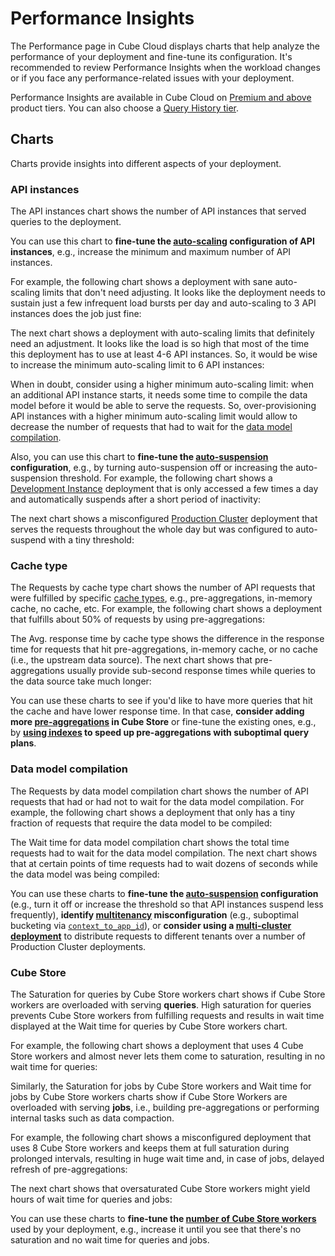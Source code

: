 # Performance Insights

The&nbsp;<Btn>Performance</Btn> page in Cube Cloud displays charts that help
analyze the performance of your deployment and fine-tune its configuration.
It's recommended to review Performance Insights when the workload changes
or if you face any performance-related issues with your deployment.

<SuccessBox>

Performance Insights are available in Cube Cloud on
[Premium and above](https://cube.dev/pricing) product tiers.
You can also choose a [Query History tier](/product/deployment/cloud/pricing#query-history-tiers).

</SuccessBox>

## Charts

Charts provide insights into different aspects of your deployment.

### API instances

The&nbsp;<Btn>API instances</Btn> chart shows the number of API instances
that served queries to the deployment.

You can use this chart to **fine-tune the
[auto-scaling][ref-scalability-api] configuration of API instances**, e.g.,
increase the minimum and maximum number of API instances.

For example, the following chart shows a deployment with sane auto-scaling
limits that don't need adjusting. It looks like the deployment needs to
sustain just a few infrequent load bursts per day and auto-scaling to 3 API
instances does the job just fine:

<Screenshot src="https://ucarecdn.com/71de8978-8d3f-42cd-a32f-03daa73ad561/"/>

The next chart shows a deployment with auto-scaling limits that definitely
need an adjustment. It looks like the load is so high that most of the time
this deployment has to use at least 4-6 API instances. So, it would be wise
to increase the minimum auto-scaling limit to 6 API instances:

<Screenshot src="https://ucarecdn.com/e5c074b0-e4d4-442e-af48-e50ec0f61963/"/>

When in doubt, consider using a higher minimum auto-scaling limit: when an
additional API instance starts, it needs some time to compile the data model
before it would be able to serve the requests. So, over-provisioning API
instances with a higher minimum auto-scaling limit would allow to decrease
the number of requests that had to wait for the [data model
compilation](#data-model-compilation).

Also, you can use this chart to **fine-tune the
[auto-suspension][ref-auto-sus] configuration**, e.g., by turning
auto-suspension off or increasing the auto-suspension threshold.
For example, the following chart shows a [Development
Instance][ref-dev-instance] deployment that is only accessed a few times
a day and automatically suspends after a short period of inactivity:

<Screenshot src="https://ucarecdn.com/9bf6760b-805c-413c-85fb-9402b48718cb/"/>

The next chart shows a misconfigured [Production Cluster][ref-prod-cluster]
deployment that serves the requests throughout the whole day but was
configured to auto-suspend with a tiny threshold:

<Screenshot src="https://ucarecdn.com/2938ff51-0699-4f60-bba6-03a0132774f0/"/>

### Cache type

The&nbsp;<Btn>Requests by cache type</Btn> chart shows the number of API
requests that were fulfilled by specific [cache types][ref-cache-types],
e.g., pre-aggregations, in-memory cache, no cache, etc. For example, the
following chart shows a deployment that fulfills about 50% of requests by
using pre-aggregations:

<Screenshot src="https://ucarecdn.com/fe784a74-edd5-44c0-803f-267237219b1d/"/>

The&nbsp;<Btn>Avg. response time by cache type</Btn> shows the difference
in the response time for requests that hit pre-aggregations, in-memory cache,
or no cache (i.e., the upstream data source). The next chart shows that
pre-aggregations usually provide sub-second response times while queries to
the data source take much longer:

<Screenshot src="https://ucarecdn.com/94ac15b6-a59c-4474-ba68-e07657d55d78/"/>

You can use these charts to see if you'd like to have more queries that hit
the cache and have lower response time. In that case, **consider adding more
[pre-aggregations][ref-pre-aggregations] in Cube Store** or fine-tune the
existing ones, e.g., by **[using indexes][ref-indexes] to speed up 
pre-aggregations with suboptimal query plans**.

### Data model compilation

The&nbsp;<Btn>Requests by data model compilation</Btn> chart shows the
number of API requests that had or had not to wait for the data model
compilation. For example, the following chart shows a deployment that
only has a tiny fraction of requests that require the data model to be
compiled:

<Screenshot src="https://ucarecdn.com/022a6a71-121a-4b45-ba97-1b0fd2571556/"/>

The&nbsp;<Btn>Wait time for data model compilation</Btn> chart
shows the total time requests had to wait for the data model compilation.
The next chart shows that at certain points of time requests had to wait
dozens of seconds while the data model was being compiled:

<Screenshot src="https://ucarecdn.com/520d7e4b-3838-48ae-b0aa-c988f588c3d7/"/>

You can use these charts to **fine-tune the [auto-suspension][ref-auto-sus]
configuration** (e.g., turn it off or increase the threshold so that API
instances suspend less frequently), **identify [multitenancy][ref-multitenancy]
misconfiguration** (e.g., suboptimal bucketing via
[`context_to_app_id`][ref-context-to-app-id]), or
**consider using a [multi-cluster deployment][ref-multi-cluster]** to
distribute requests to different tenants over a number of Production
Cluster deployments.

### Cube Store

The&nbsp;<Btn>Saturation for queries by Cube Store workers</Btn> chart
shows if Cube Store workers are overloaded with serving **queries**.
High saturation for queries prevents Cube Store workers from fulfilling
requests and results in wait time displayed at the&nbsp;<Btn>Wait time for
queries by Cube Store workers</Btn> chart.

For example, the following chart shows a deployment that uses 4 Cube Store
workers and almost never lets them come to saturation, resulting in no wait
time for queries: 

<Screenshot src="https://ucarecdn.com/9f33377e-ebf4-4227-9f49-a30b7f5bc04b/"/>

Similarly, the&nbsp;<Btn>Saturation for jobs by Cube Store workers</Btn>
and <Btn>Wait time for jobs by Cube Store workers</Btn> charts show if
Cube Store Workers are overloaded with serving **jobs**, i.e., building
pre-aggregations or performing internal tasks such as data compaction.

For example, the following chart shows a misconfigured deployment that uses
8 Cube Store workers and keeps them at full saturation during prolonged
intervals, resulting in huge wait time and, in case of jobs, delayed refresh
of pre-aggregations:

<Screenshot src="https://ucarecdn.com/eb3f8897-5358-4e5b-8507-b10c122d6206/"/>

The next chart shows that oversaturated Cube Store workers might yield
hours of wait time for queries and jobs:

<Screenshot src="https://ucarecdn.com/14edcb1d-a22c-47f8-aef4-636c0d726fb2/"/>

You can use these charts to **fine-tune the [number of Cube Store
workers][ref-scalability-cube-store]** used by your deployment, e.g.,
increase it until you see that there's no saturation and no wait time
for queries and jobs.


[ref-scalability-api]: /product/deployment/cloud/scalability#auto-scaling-of-api-instances
[ref-scalability-cube-store]: /product/deployment/cloud/scalability#sizing-cube-store-workers
[ref-auto-sus]: /product/deployment/cloud/auto-suspension
[ref-dev-instance]: /product/deployment/cloud/deployment-types#development-instance
[ref-prod-cluster]: /product/deployment/cloud/deployment-types#production-cluster
[ref-multi-cluster]: /product/deployment/cloud/deployment-types#production-multi-cluster
[ref-pre-aggregations]: /product/caching/using-pre-aggregations
[ref-multitenancy]: /product/configuration/advanced/multitenancy
[ref-context-to-app-id]: /product/configuration/reference/config#context_to_app_id
[ref-cache-types]: /product/caching#cache-type
[ref-indexes]: /product/caching/using-pre-aggregations#using-indexes
